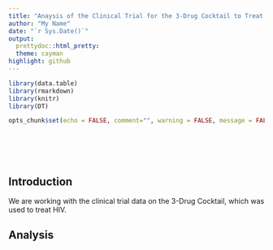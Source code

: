 ```yaml
---
title: "Anaysis of the Clinical Trial for the 3-Drug Cocktail to Treat HIV"
author: "My Name"
date: "`r Sys.Date()`"
output:
  prettydoc::html_pretty:
  theme: cayman
highlight: github
---
```

  
```r
library(data.table)
library(rmarkdown)
library(knitr)
library(DT)
```

```r
opts_chunk$set(echo = FALSE, comment="", warning = FALSE, message = FALSE, tidy.opts=list(width.cutoff=55), tidy = TRUE)
```

```r

```

```r

```

```r

```

```r

```

```r

```

## Introduction

We are working with the clinical trial data on the 3-Drug Cocktail, which was used to treat HIV.

## Analysis

```r

```

